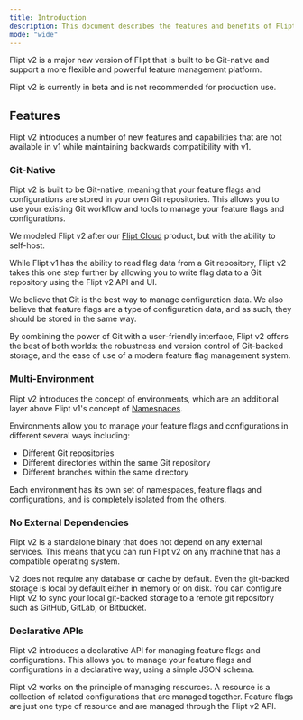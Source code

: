 ```yaml
---
title: Introduction
description: This document describes the features and benefits of Flipt v2.
mode: "wide"
---
```


Flipt v2 is a major new version of Flipt that is built to be Git-native and
support a more flexible and powerful feature management platform.

<Warning>
  Flipt v2 is currently in beta and is not recommended for production use.
</Warning>

## Features

Flipt v2 introduces a number of new features and capabilities that are not available in v1 while maintaining backwards compatibility with v1.

### Git-Native

Flipt v2 is built to be Git-native, meaning that your feature flags and configurations are stored in your own Git repositories. This allows you to use your existing Git workflow and tools to manage your feature flags and configurations.

We modeled Flipt v2 after our [Flipt Cloud](/cloud/overview) product, but with the ability to self-host.

While Flipt v1 has the ability to read flag data from a Git repository, Flipt v2 takes this one step further by allowing you to write flag data to a Git repository using the Flipt v2 API and UI.

We believe that Git is the best way to manage configuration data. We also believe that feature flags are a type of configuration data, and as such, they should be stored in the same way.

By combining the power of Git with a user-friendly interface, Flipt v2 offers the best of both worlds: the robustness and version control of Git-backed storage, and the ease of use of a modern feature flag management system.

### Multi-Environment

Flipt v2 introduces the concept of environments, which are an additional layer above Flipt v1's concept of [Namespaces](/concepts#namespace).

Environments allow you to manage your feature flags and configurations in different several ways including:

- Different Git repositories
- Different directories within the same Git repository
- Different branches within the same directory

Each environment has its own set of namespaces, feature flags and configurations, and is completely isolated from the others.

### No External Dependencies

Flipt v2 is a standalone binary that does not depend on any external services. This means that you can run Flipt v2 on any machine that has a compatible operating system.

V2 does not require any database or cache by default. Even the git-backed storage is local by default either in memory or on disk. You can configure Flipt v2 to sync your local git-backed storage to a remote git repository such as GitHub, GitLab, or Bitbucket.

### Declarative APIs

Flipt v2 introduces a declarative API for managing feature flags and configurations. This allows you to manage your feature flags and configurations in a declarative way, using a simple JSON schema.

Flipt v2 works on the principle of managing resources. A resource is a collection of related configurations that are managed together. Feature flags are just one type of resource and are managed through the Flipt v2 API.
